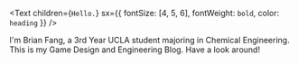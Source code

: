 <Text
  children={`Hello.`}
  sx={{ fontSize: [4, 5, 6], fontWeight: `bold`, color: `heading` }}
/>

I'm Brian Fang, a 3rd Year UCLA student majoring in Chemical Engineering. This is my Game Design and Engineering Blog. Have a look around!
